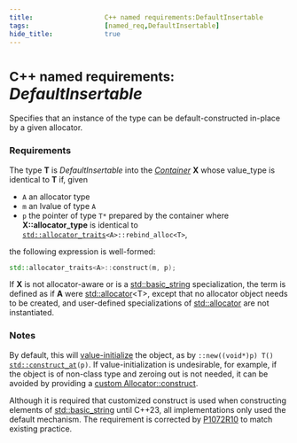 ```yaml
---
title:                  C++ named requirements:DefaultInsertable 
tags:                   [named_req,DefaultInsertable]
hide_title:             true
---
```



# <Since v='cpp11'><small>C++ named requirements:</small> *DefaultInsertable*</Since>

Specifies that an instance of the type can be default-constructed in-place by a given allocator.

### Requirements
The type **T** is *DefaultInsertable* into the [*Container*](/docs/named_req/Container) **X** whose value_type is identical to **T** if, given

* `A` an allocator type
* `m` an lvalue of type `A`
* `p` the pointer of type `T*` prepared by the container
where **X::allocator_type** is identical to <code><a href="/docs/std/memory/allocator_traits">std::allocator_traits</a>&lt;A&gt;::rebind_alloc&lt;T&gt;</code>,

the following expression is well-formed:
```cpp
std::allocator_traits<A>::construct(m, p);
```
If **X** is not allocator-aware or is a [std::basic_string](/docs/std/containers/strings/string) specialization, 
the term is defined as if **A** were [std::allocator](/docs/std/memory/allocator)&lt;T&gt;, 
except that no allocator object needs to be created, and user-defined specializations of [std::allocator](/docs/std/memory/allocator) are not instantiated.

### Notes
By default, this will [value-initialize](/docs/std/language/value_initialization) the object, 
as by <Until v='cpp20'><code>::new((void*)p) T()</code></Until> <Since v='cpp20'><code><a href="/docs/std/memory/construct_at">std::construct_at</a>(p)</code></Since>. 
If value-initialization is undesirable, for example, if the object is of non-class type and zeroing out is not needed, 
it can be avoided by providing a [custom Allocator::construct](https://stackoverflow.com/questions/21028299/is-this-behavior-of-vectorresizesize-type-n-under-c11-and-boost-container/21028912#21028912).

Although it is required that customized construct is used when constructing elements of [std::basic_string](/docs/std/containers/strings/string) until C++23, 
all implementations only used the default mechanism. 
The requirement is corrected by [P1072R10](https://www.open-std.org/jtc1/sc22/wg21/docs/papers/2021/p1072r10.html) to match existing practice.